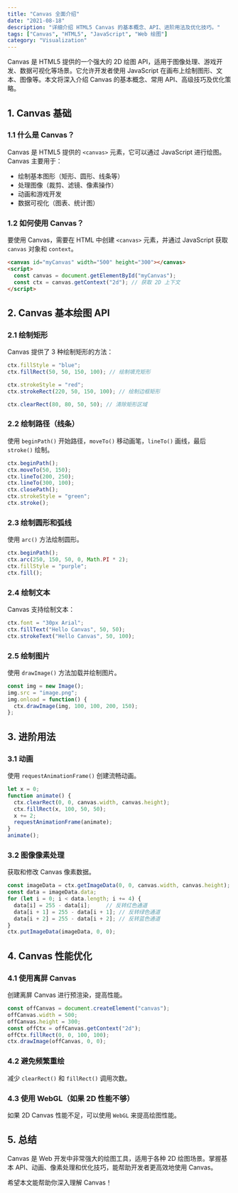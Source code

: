 ```yaml
---
title: "Canvas 全面介绍"
date: "2021-08-18"
description: "详细介绍 HTML5 Canvas 的基本概念、API、进阶用法及优化技巧。"
tags: ["Canvas", "HTML5", "JavaScript", "Web 绘图"]
category: "Visualization"
---
```


Canvas 是 HTML5 提供的一个强大的 2D 绘图 API，适用于图像处理、游戏开发、数据可视化等场景。它允许开发者使用 JavaScript 在画布上绘制图形、文本、图像等。本文将深入介绍 Canvas 的基本概念、常用 API、高级技巧及优化策略。

## 1. Canvas 基础

### 1.1 什么是 Canvas？
Canvas 是 HTML5 提供的 `<canvas>` 元素，它可以通过 JavaScript 进行绘图。Canvas 主要用于：

- 绘制基本图形（矩形、圆形、线条等）
- 处理图像（裁剪、滤镜、像素操作）
- 动画和游戏开发
- 数据可视化（图表、统计图）

### 1.2 如何使用 Canvas？
要使用 Canvas，需要在 HTML 中创建 `<canvas>` 元素，并通过 JavaScript 获取 `canvas` 对象和 `context`。

```html
<canvas id="myCanvas" width="500" height="300"></canvas>
<script>
  const canvas = document.getElementById("myCanvas");
  const ctx = canvas.getContext("2d"); // 获取 2D 上下文
</script>
```

## 2. Canvas 基本绘图 API

### 2.1 绘制矩形
Canvas 提供了 3 种绘制矩形的方法：

```javascript
ctx.fillStyle = "blue";
ctx.fillRect(50, 50, 150, 100); // 绘制填充矩形

ctx.strokeStyle = "red";
ctx.strokeRect(220, 50, 150, 100); // 绘制边框矩形

ctx.clearRect(80, 80, 50, 50); // 清除矩形区域
```

### 2.2 绘制路径（线条）
使用 `beginPath()` 开始路径，`moveTo()` 移动画笔，`lineTo()` 画线，最后 `stroke()` 绘制。

```javascript
ctx.beginPath();
ctx.moveTo(50, 150);
ctx.lineTo(200, 250);
ctx.lineTo(300, 100);
ctx.closePath();
ctx.strokeStyle = "green";
ctx.stroke();
```

### 2.3 绘制圆形和弧线
使用 `arc()` 方法绘制圆形。

```javascript
ctx.beginPath();
ctx.arc(250, 150, 50, 0, Math.PI * 2);
ctx.fillStyle = "purple";
ctx.fill();
```

### 2.4 绘制文本
Canvas 支持绘制文本：

```javascript
ctx.font = "30px Arial";
ctx.fillText("Hello Canvas", 50, 50);
ctx.strokeText("Hello Canvas", 50, 100);
```

### 2.5 绘制图片
使用 `drawImage()` 方法加载并绘制图片。

```javascript
const img = new Image();
img.src = "image.png";
img.onload = function() {
  ctx.drawImage(img, 100, 100, 200, 150);
};
```

## 3. 进阶用法

### 3.1 动画
使用 `requestAnimationFrame()` 创建流畅动画。

```javascript
let x = 0;
function animate() {
  ctx.clearRect(0, 0, canvas.width, canvas.height);
  ctx.fillRect(x, 100, 50, 50);
  x += 2;
  requestAnimationFrame(animate);
}
animate();
```

### 3.2 图像像素处理
获取和修改 Canvas 像素数据。

```javascript
const imageData = ctx.getImageData(0, 0, canvas.width, canvas.height);
const data = imageData.data;
for (let i = 0; i < data.length; i += 4) {
  data[i] = 255 - data[i];     // 反转红色通道
  data[i + 1] = 255 - data[i + 1]; // 反转绿色通道
  data[i + 2] = 255 - data[i + 2]; // 反转蓝色通道
}
ctx.putImageData(imageData, 0, 0);
```

## 4. Canvas 性能优化

### 4.1 使用离屏 Canvas
创建离屏 Canvas 进行预渲染，提高性能。

```javascript
const offCanvas = document.createElement("canvas");
offCanvas.width = 500;
offCanvas.height = 300;
const offCtx = offCanvas.getContext("2d");
offCtx.fillRect(0, 0, 100, 100);
ctx.drawImage(offCanvas, 0, 0);
```

### 4.2 避免频繁重绘
减少 `clearRect()` 和 `fillRect()` 调用次数。

### 4.3 使用 WebGL（如果 2D 性能不够）
如果 2D Canvas 性能不足，可以使用 `WebGL` 来提高绘图性能。

## 5. 总结
Canvas 是 Web 开发中非常强大的绘图工具，适用于各种 2D 绘图场景。掌握基本 API、动画、像素处理和优化技巧，能帮助开发者更高效地使用 Canvas。

希望本文能帮助你深入理解 Canvas！
